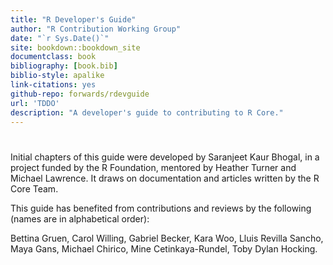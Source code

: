 ```yaml
--- 
title: "R Developer's Guide"
author: "R Contribution Working Group"
date: "`r Sys.Date()`"
site: bookdown::bookdown_site
documentclass: book
bibliography: [book.bib]
biblio-style: apalike
link-citations: yes
github-repo: forwards/rdevguide
url: 'TDDO'
description: "A developer's guide to contributing to R Core."
---
```


# {-}

Initial chapters of this guide were developed by Saranjeet Kaur Bhogal, in a project funded by the R Foundation, mentored by Heather Turner and Michael Lawrence. It draws on documentation and articles written by the R Core Team. 

This guide has benefited from contributions and reviews by the following (names are in alphabetical order):

Bettina Gruen, Carol Willing, Gabriel Becker, Kara Woo, Lluis Revilla Sancho, Maya Gans, Michael Chirico, Mine Cetinkaya-Rundel, Toby Dylan Hocking.
